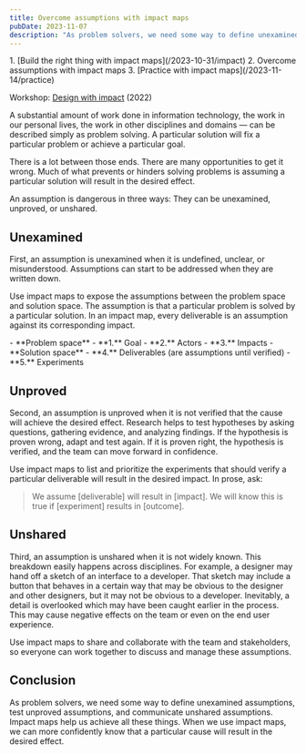 ```yaml
---
title: Overcome assumptions with impact maps
pubDate: 2023-11-07
description: "As problem solvers, we need some way to define unexamined assumptions, test unproved assumptions, and communicate unshared assumptions."
---
```



<Aside label="Impact maps series">
1. [Build the right thing with impact maps](/2023-10-31/impact)
2. Overcome assumptions with impact maps
3. [Practice with impact maps](/2023-11-14/practice)

Workshop: [Design with impact](https://github.com/basham/swit-workshop-impact) (2022)
</Aside>

A substantial amount of work done in information technology, the work in our personal lives, the work in other disciplines and domains — can be described simply as problem solving. A particular solution will fix a particular problem or achieve a particular goal.

There is a lot between those ends. There are many opportunities to get it wrong. Much of what prevents or hinders solving problems is assuming a particular solution will result in the desired effect.

An assumption is dangerous in three ways: They can be unexamined, unproved, or unshared.

## Unexamined

First, an assumption is unexamined when it is undefined, unclear, or misunderstood. Assumptions can start to be addressed when they are written down.

Use impact maps to expose the assumptions between the problem space and solution space. The assumption is that a particular problem is solved by a particular solution. In an impact map, every deliverable is an assumption against its corresponding impact.

<ImpactMapFigure>
- **Problem space**
	- **1.** Goal
	- **2.** Actors
	- **3.** Impacts
- **Solution space**
	- **4.** Deliverables (are assumptions until verified)
	- **5.** Experiments
</ImpactMapFigure>

## Unproved

Second, an assumption is unproved when it is not verified that the cause will achieve the desired effect. Research helps to test hypotheses by asking questions, gathering evidence, and analyzing findings. If the hypothesis is proven wrong, adapt and test again. If it is proven right, the hypothesis is verified, and the team can move forward in confidence.

Use impact maps to list and prioritize the experiments that should verify a particular deliverable will result in the desired impact. In prose, ask:

> We assume [deliverable] will result in [impact]. We will know this is true if [experiment] results in [outcome].

## Unshared

Third, an assumption is unshared when it is not widely known. This breakdown easily happens across disciplines. For example, a designer may hand off a sketch of an interface to a developer. That sketch may include a button that behaves in a certain way that may be obvious to the designer and other designers, but it may not be obvious to a developer. Inevitably, a detail is overlooked which may have been caught earlier in the process. This may cause negative effects on the team or even on the end user experience.

Use impact maps to share and collaborate with the team and stakeholders, so everyone can work together to discuss and manage these assumptions.

## Conclusion

As problem solvers, we need some way to define unexamined assumptions, test unproved assumptions, and communicate unshared assumptions. Impact maps help us achieve all these things. When we use impact maps, we can more confidently know that a particular cause will result in the desired effect.
